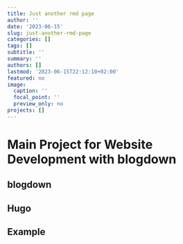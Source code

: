 ```yaml
---
title: Just another rmd page
author: ''
date: '2023-06-15'
slug: just-another-rmd-page
categories: []
tags: []
subtitle: ''
summary: ''
authors: []
lastmod: '2023-06-15T22:12:10+02:00'
featured: no
image:
  caption: ''
  focal_point: ''
  preview_only: no
projects: []
---
```



# Main Project for Website Development with blogdown

## blogdown

## Hugo

## Example